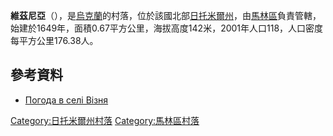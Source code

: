 {{coord|50|43|37|N|29|19|2|E|scale:30000|display=title}}

'''維茲尼亞'''（{{lang-uk|Візня}}），是[[烏克蘭|烏克蘭]]的村落，位於該國北部[[日托米爾州|日托米爾州]]，由[[馬林區|馬林區]]負責管轄，始建於1649年，面積0.67平方公里，海拔高度142米，2001年人口118，人口密度每平方公里176.38人。

==參考資料==
* [http://weather.in.ua/ua/zhitomirskaja/3890 Погода в селі Візня] {{Wayback|url=http://weather.in.ua/ua/zhitomirskaja/3890 |date=20160305075751 }}

{{DEFAULTSORT:Візня (Малинський район)}}
[[Category:日托米爾州村落|Category:日托米爾州村落]]
[[Category:馬林區村落|Category:馬林區村落]]


{{Zhytomyr-geo-stub}}